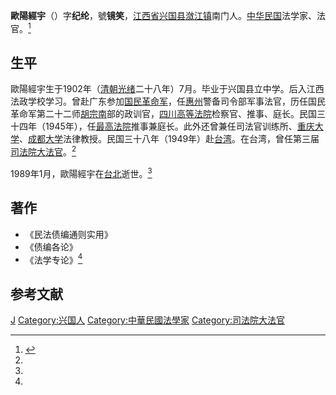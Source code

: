 '''歐陽經宇'''（{{bd|1902年||1989年|1月}}）字'''纪纶'''，號'''镜笑'''，[[江西省|江西省]][[兴国县|兴国县]][[潋江镇|潋江镇]]南门人。[[中华民国|中华民国]]法学家、法官。<ref name=xgpc>{{Cite web |url=http://www.xgpczx.net/ReadNews.asp?NewsID=2519 |title=欧阳经宇，兴国平川中学，2013年4月3日 |accessdate=2013年6月18日 |archive-date=2016年3月4日 |archive-url=https://web.archive.org/web/20160304102503/http://www.xgpczx.net/ReadNews.asp?NewsID=2519 |dead-url=yes }}</ref>

==生平==
歐陽經宇生于1902年（[[清朝|清朝]][[光绪|光绪]]二十八年）7月。毕业于兴国县立中学。后入江西法政学校学习。曾赴广东参加[[国民革命军|国民革命军]]，任[[惠州|惠州]]警备司令部军事法官，历任国民革命军第二十二师[[胡宗南|胡宗南]]部的政训官，[[四川高等法院|四川高等法院]]检察官、推事、庭长。民国三十四年（1945年），任[[中华民国最高法院|最高法院]]推事兼庭长。此外还曾兼任司法官训练所、[[重庆大学|重庆大学]]、[[成都大学|成都大学]]法律教授。民国三十八年（1949年）赴[[台湾|台湾]]。在台湾，曾任第三届[[司法院大法官|司法院大法官]]。<ref name=xgpc/>

1989年1月，歐陽經宇在[[台北|台北]]逝世。<ref name=xgpc/>

==著作==
*《民法债编通则实用》
*《债编各论》
*《法学专论》<ref name=xgpc/>

==参考文献==
{{reflist}}

{{中華民國歷屆司法院大法官列表}}
{{DEFAULTSORT:Ouyang欧阳}}
[[Category:欧阳姓|J]]
[[Category:兴国人|Category:兴国人]]
[[Category:中華民國法學家|Category:中華民國法學家]]
[[Category:司法院大法官|Category:司法院大法官]]